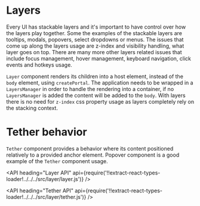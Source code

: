 <!--
Copyright (c) 2018 Uber Technologies, Inc.

This source code is licensed under the MIT license found in the
LICENSE file in the root directory of this source tree.
-->




# Layers

Every UI has stackable layers and it's important to have control over how the layers play together. Some the examples of the stackable layers are tooltips, modals, popovers, select dropdowns or menus. The issues that come up along the layers usage are z-index and visibility handling, what layer goes on top. There are many more other layers related issues that include focus management, hover management, keyboard navigation, click events and hotkeys usage.

`Layer` component renders its children into a host element, instead of the `body` element, using `createPortal`. The application needs to be wrapped in a `LayersManager` in order to handle the rendering into a container, if no `LayersManager` is added the content will be added to the `body`. With layers there is no need for `z-index` css property usage as layers completely rely on the stacking context.

<Example title="Layer basic usage" path="examples/layer/basic.js">
  <LayerBasic />
</Example>

# Tether behavior

`Tether` component provides a behavior where its content positioned relatively to a provided anchor element. Popover component is a good example of the `Tether` component usage.

<Example title="Tether basic usage" path="examples/layer/basic-tether.js">
  <TetherBasic />
</Example>

<API
  heading="Layer API"
  api={require('!!extract-react-types-loader!../../../src/layer/layer.js')}
/>

<API
  heading="Tether API"
  api={require('!!extract-react-types-loader!../../../src/layer/tether.js')}
/>
